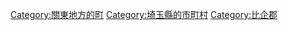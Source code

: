 {{Commonscat|Ranzan, Saitama}}
{{Catmore}}

{{DEFAULTSORT:Ranzan}}
[[Category:關東地方的町|Category:關東地方的町]]
[[Category:埼玉縣的市町村|Category:埼玉縣的市町村]]
[[Category:比企郡|Category:比企郡]]